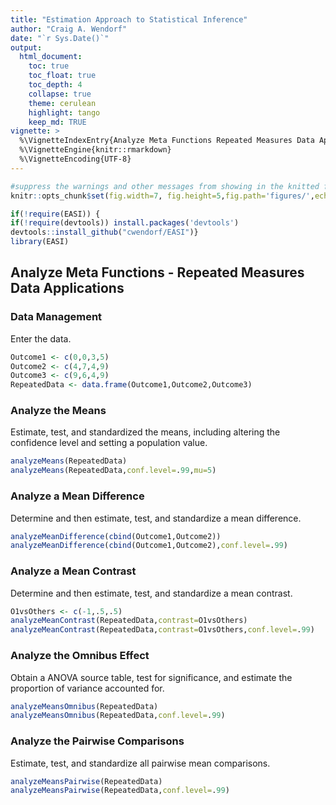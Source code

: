 ```yaml
---
title: "Estimation Approach to Statistical Inference"
author: "Craig A. Wendorf"
date: "`r Sys.Date()`"
output:
  html_document:
    toc: true
    toc_float: true
    toc_depth: 4
    collapse: true
    theme: cerulean
    highlight: tango
    keep_md: TRUE
vignette: >
  %\VignetteIndexEntry{Analyze Meta Functions Repeated Measures Data Applications}
  %\VignetteEngine{knitr::rmarkdown}
  %\VignetteEncoding{UTF-8}
---
```


```r
#suppress the warnings and other messages from showing in the knitted file.
knitr::opts_chunk$set(fig.width=7, fig.height=5,fig.path='figures/',echo=TRUE,warning=FALSE,message=FALSE)
```

```r
if(!require(EASI)) {
if(!require(devtools)) install.packages('devtools')
devtools::install_github("cwendorf/EASI")}
library(EASI)
```

## Analyze Meta Functions - Repeated Measures Data Applications

### Data Management

Enter the data.
```r
Outcome1 <- c(0,0,3,5)
Outcome2 <- c(4,7,4,9)
Outcome3 <- c(9,6,4,9)
RepeatedData <- data.frame(Outcome1,Outcome2,Outcome3)
```

### Analyze the Means

Estimate, test, and standardized the means, including altering the confidence level and setting a population value.
```r
analyzeMeans(RepeatedData)
analyzeMeans(RepeatedData,conf.level=.99,mu=5)
```

### Analyze a Mean Difference

Determine and then estimate, test, and standardize a mean difference.
```r
analyzeMeanDifference(cbind(Outcome1,Outcome2))
analyzeMeanDifference(cbind(Outcome1,Outcome2),conf.level=.99)
```

### Analyze a Mean Contrast

Determine and then estimate, test, and standardize a mean contrast.
```r
O1vsOthers <- c(-1,.5,.5)
analyzeMeanContrast(RepeatedData,contrast=O1vsOthers)
analyzeMeanContrast(RepeatedData,contrast=O1vsOthers,conf.level=.99)
```

### Analyze the Omnibus Effect

Obtain a ANOVA source table, test for significance, and estimate the proportion of variance accounted for.
```r
analyzeMeansOmnibus(RepeatedData)
analyzeMeansOmnibus(RepeatedData,conf.level=.99)
```

### Analyze the Pairwise Comparisons

Estimate, test, and standardize all pairwise mean comparisons.
```r
analyzeMeansPairwise(RepeatedData)
analyzeMeansPairwise(RepeatedData,conf.level=.99)
```
